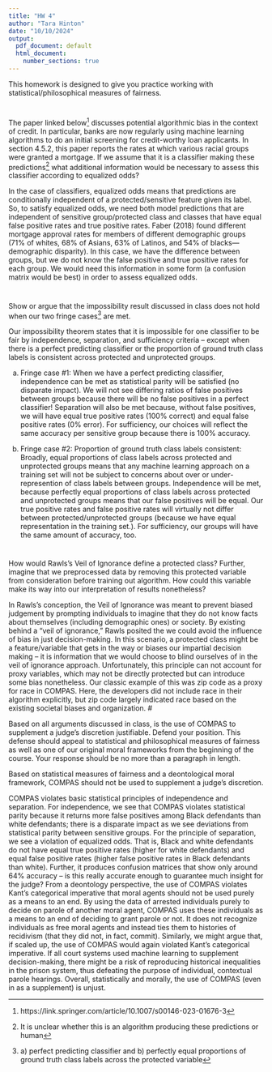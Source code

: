 ---
title: "HW 4"
author: "Tara Hinton"
date: "10/10/2024"
output:
  pdf_document: default
  html_document:
    number_sections: true
---

This homework is designed to give you practice working with statistical/philosophical measures of fairness. 

#
The paper linked below^[https://link.springer.com/article/10.1007/s00146-023-01676-3] discusses potential algorithmic bias in the context of credit.  In particular, banks are now regularly using machine learning algorithms to do an initial screening for credit-worthy loan applicants.  In section 4.5.2, this paper reports the rates at which various racial groups were granted a mortgage.  If we assume that it is a classifier making these predictions^[It is unclear whether this is an algorithm producing these predictions or human] what additional information would be necessary to assess this classifier according to equalized odds?

In the case of classifiers, equalized odds means that predictions are conditionally independent of a protected/sensitive feature given its label. So, to satisfy equalized odds, we need both model predictions that are independent of sensitive group/protected class and classes that have equal false positive rates and true positive rates. Faber (2018) found different mortgage approval rates for members of different demographic groups (71% of whites, 68% of Asians, 63% of Latinos, and 54% of blacks—demographic disparity). In this case, we have the difference between groups, but we do not know the false positive and true positive rates for each group. We would need this information in some form (a confusion matrix would be best) in order to assess equalized odds.

#
Show or argue that the impossibility result discussed in class does not hold when our two fringe cases^[a) perfect predicting classifier and b) perfectly equal proportions of ground truth class labels across the protected variable] are met.  


Our impossibility theorem states that it is impossible for one classifier to be fair by independence, separation, and sufficiency criteria -- except when there is a perfect predicting classifier or the proportion of ground truth class labels is consistent across protected and unprotected groups. 

a. Fringe case #1: When we have a perfect predicting classifier, independence can be met as statistical parity will be satisfied (no disparate impact). We will not see differing ratios of false positives between groups because there will be no false positives in a perfect classifier! Separation will also be met because, without false positives, we will have equal true positive rates (100% correct) and equal false positive rates (0% error). For sufficiency, our choices will reflect the same accuracy per sensitive group because there is 100% accuracy.

b. Fringe case #2: Proportion of ground truth class labels consistent: Broadly, equal proportions of class labels across protected and unprotected groups means that any machine learning approach on a training set will not be subject to concerns about over or under-represention of class labels between groups. Independence will be met, because perfectly equal proportions of class labels across protected and unprotected groups means that our false positives will be equal. Our  true positive rates and false positive rates will virtually not differ between protected/unprotected groups (because we have equal representation in the training set.). For sufficiency, our groups will have the same amount of accuracy, too. 

#

How would Rawls's Veil of Ignorance define a protected class?  Further, imagine that we preprocessed data by removing this protected variable from consideration before training out algorithm.  How could this variable make its way into our interpretation of results nonetheless?

In Rawls's conception, the Veil of Ignorance was meant to prevent biased judgement by prompting individuals to imagine that they do not know facts about themselves (including demographic ones) or society. By existing behind a "veil of ignorance," Rawls posited the we could avoid the influence of bias in just decision-making. In this scenario, a protected class might be a feature/variable that gets in the way or biases our impartial decision making -- it is information that we would choose to blind ourselves of in the veil of ignorance approach. Unfortunately, this principle can not account for proxy variables, which may not be directly protected but can introduce some bias nonetheless. Our classic example of this was zip code as a proxy for race in COMPAS. Here, the developers did not include race in their algorithm explicitly, but zip code largely indicated race based on the existing societal biases and organization.
#

Based on all arguments discussed in class, is the use of COMPAS to supplement a judge's discretion justifiable.  Defend your position.  This defense should appeal to statistical and philosophical measures of fairness as well as one of our original moral frameworks from the beginning of the course.  Your response should be no more than a paragraph in length. 

Based on statistical measures of fairness and a deontological moral framework, COMPAS should not be used to supplement a judge's discretion. 

COMPAS violates basic statistical principles of independence and separation. For independence, we  see that COMPAS violates statistical parity because it returns more false positives among Black defendants than white defendants; there is a disparate impact as we see deviations from statistical parity between sensitive groups. For the principle of separation, we see a violation of equalized odds. That is, Black and white defendants do not have equal true positive rates (higher for white defendants) and equal false positive rates (higher false positive rates in Black defendants than white). Further, it produces confusion matrices that show only around 64% accuracy -- is this really accurate enough to guarantee much insight for the judge? From a deontology perspective, the use of COMPAS violates Kant's categorical imperative that moral agents should not be used purely as a means to an end. By using the data of arrested individuals purely to decide on parole of another moral agent, COMPAS uses these individuals as a means to an end of deciding to grant parole or not. It does not recognize individuals as free moral agents and instead ties them to histories of recidivism (that they did not, in fact, commit). Similarly, we might argue that, if scaled up, the use of COMPAS would again violated Kant's categorical imperative. If all court systems used machine learning to supplement decision-making, there might be a risk of reproducing historical inequalities in the prison system, thus defeating the purpose of individual, contextual parole hearings. Overall, statistically and morally, the use of COMPAS (even in as a supplement) is unjust.
